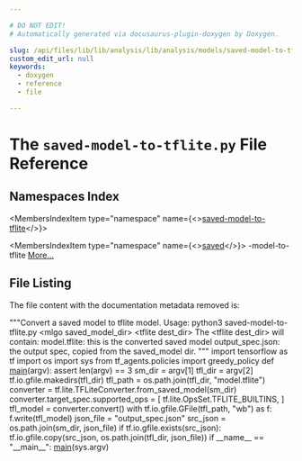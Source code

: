 ```yaml
---

# DO NOT EDIT!
# Automatically generated via docusaurus-plugin-doxygen by Doxygen.

slug: /api/files/lib/lib/analysis/lib/analysis/models/saved-model-to-tflite-py
custom_edit_url: null
keywords:
  - doxygen
  - reference
  - file

---
```





# The `saved-model-to-tflite.py` File Reference

<DoxygenPage pluginConfig={pluginConfig}>



## Namespaces Index

<MembersIndex>

<MembersIndexItem
  type="namespace"
  name={<><a href="/docs/api/namespaces/saved-model-to-tflite">saved-model-to-tflite</a></>}>
</MembersIndexItem>

<MembersIndexItem
  type="namespace"
  name={<><a href="/docs/api/namespaces/saved">saved</a></>}>
-model-to-tflite <a href="/docs/api/namespaces/saved/#details">More...</a>
</MembersIndexItem>

</MembersIndex>


## File Listing

The file content with the documentation metadata removed is:

<ProgramListing>

<Link id="l00001" /><CodeLine lineNumber="1" lineLink="/docs/api/namespaces/saved"><span class="doxyHighlightStringLiteral">&quot;&quot;&quot;Convert a saved model to tflite model.</span></CodeLine>
<Link id="l00002" /><CodeLine lineNumber="2"></CodeLine>
<Link id="l00003" /><CodeLine lineNumber="3"><span class="doxyHighlightStringLiteral">Usage: python3 saved-model-to-tflite.py &lt;mlgo saved&#95;model&#95;dir&gt; &lt;tflite dest&#95;dir&gt;</span></CodeLine>
<Link id="l00004" /><CodeLine lineNumber="4"></CodeLine>
<Link id="l00005" /><CodeLine lineNumber="5"><span class="doxyHighlightStringLiteral">The &lt;tflite dest&#95;dir&gt; will contain:</span></CodeLine>
<Link id="l00006" /><CodeLine lineNumber="6"><span class="doxyHighlightStringLiteral">  model.tflite: this is the converted saved model</span></CodeLine>
<Link id="l00007" /><CodeLine lineNumber="7"><span class="doxyHighlightStringLiteral">  output&#95;spec.json: the output spec, copied from the saved&#95;model dir.</span></CodeLine>
<Link id="l00008" /><CodeLine lineNumber="8"><span class="doxyHighlightStringLiteral">&quot;&quot;&quot;</span></CodeLine>
<Link id="l00009" /><CodeLine lineNumber="9"></CodeLine>
<Link id="l00010" /><CodeLine lineNumber="10"><span class="doxyHighlightKeyword">import</span><span class="doxyHighlight"> tensorflow </span><span class="doxyHighlightKeyword">as</span><span class="doxyHighlight"> tf</span></CodeLine>
<Link id="l00011" /><CodeLine lineNumber="11"><span class="doxyHighlightKeyword">import</span><span class="doxyHighlight"> os</span></CodeLine>
<Link id="l00012" /><CodeLine lineNumber="12"><span class="doxyHighlightKeyword">import</span><span class="doxyHighlight"> sys</span></CodeLine>
<Link id="l00013" /><CodeLine lineNumber="13"><span class="doxyHighlightKeyword">from</span><span class="doxyHighlight"> tf&#95;agents.policies </span><span class="doxyHighlightKeyword">import</span><span class="doxyHighlight"> greedy&#95;policy</span></CodeLine>
<Link id="l00014" /><CodeLine lineNumber="14"></CodeLine>
<Link id="l00015" /><CodeLine lineNumber="15"></CodeLine>
<Link id="l00016" /><CodeLine lineNumber="16" lineLink="/docs/api/namespaces/saved-model-to-tflite/#aa274d2db6246f2e882e5c84f664c5bfc"><span class="doxyHighlightKeyword">def </span><span class="doxyHighlight"><a href="/docs/api/namespaces/saved-model-to-tflite/#aa274d2db6246f2e882e5c84f664c5bfc">main</a>(argv):</span></CodeLine>
<Link id="l00017" /><CodeLine lineNumber="17"><span class="doxyHighlight">    </span><span class="doxyHighlightKeyword">assert</span><span class="doxyHighlight"> len(argv) == 3</span></CodeLine>
<Link id="l00018" /><CodeLine lineNumber="18"><span class="doxyHighlight">    sm&#95;dir = argv&#91;1&#93;</span></CodeLine>
<Link id="l00019" /><CodeLine lineNumber="19"><span class="doxyHighlight">    tfl&#95;dir = argv&#91;2&#93;</span></CodeLine>
<Link id="l00020" /><CodeLine lineNumber="20"><span class="doxyHighlight">    tf.io.gfile.makedirs(tfl&#95;dir)</span></CodeLine>
<Link id="l00021" /><CodeLine lineNumber="21"><span class="doxyHighlight">    tfl&#95;path = os.path.join(tfl&#95;dir, </span><span class="doxyHighlightStringLiteral">&quot;model.tflite&quot;</span><span class="doxyHighlight">)</span></CodeLine>
<Link id="l00022" /><CodeLine lineNumber="22"><span class="doxyHighlight">    converter = tf.lite.TFLiteConverter.from&#95;saved&#95;model(sm&#95;dir)</span></CodeLine>
<Link id="l00023" /><CodeLine lineNumber="23"><span class="doxyHighlight">    converter.target&#95;spec.supported&#95;ops = &#91;</span></CodeLine>
<Link id="l00024" /><CodeLine lineNumber="24"><span class="doxyHighlight">        tf.lite.OpsSet.TFLITE&#95;BUILTINS,</span></CodeLine>
<Link id="l00025" /><CodeLine lineNumber="25"><span class="doxyHighlight">    &#93;</span></CodeLine>
<Link id="l00026" /><CodeLine lineNumber="26"><span class="doxyHighlight">    tfl&#95;model = converter.convert()</span></CodeLine>
<Link id="l00027" /><CodeLine lineNumber="27"><span class="doxyHighlight">    </span><span class="doxyHighlightKeyword">with</span><span class="doxyHighlight"> tf.io.gfile.GFile(tfl&#95;path, </span><span class="doxyHighlightStringLiteral">&quot;wb&quot;</span><span class="doxyHighlight">) </span><span class="doxyHighlightKeyword">as</span><span class="doxyHighlight"> f:</span></CodeLine>
<Link id="l00028" /><CodeLine lineNumber="28"><span class="doxyHighlight">        f.write(tfl&#95;model)</span></CodeLine>
<Link id="l00029" /><CodeLine lineNumber="29"></CodeLine>
<Link id="l00030" /><CodeLine lineNumber="30"><span class="doxyHighlight">    json&#95;file = </span><span class="doxyHighlightStringLiteral">&quot;output&#95;spec.json&quot;</span></CodeLine>
<Link id="l00031" /><CodeLine lineNumber="31"><span class="doxyHighlight">    src&#95;json = os.path.join(sm&#95;dir, json&#95;file)</span></CodeLine>
<Link id="l00032" /><CodeLine lineNumber="32"><span class="doxyHighlight">    </span><span class="doxyHighlightKeywordFlow">if</span><span class="doxyHighlight"> tf.io.gfile.exists(src&#95;json):</span></CodeLine>
<Link id="l00033" /><CodeLine lineNumber="33"><span class="doxyHighlight">        tf.io.gfile.copy(src&#95;json, os.path.join(tfl&#95;dir, json&#95;file))</span></CodeLine>
<Link id="l00034" /><CodeLine lineNumber="34"></CodeLine>
<Link id="l00035" /><CodeLine lineNumber="35"></CodeLine>
<Link id="l00036" /><CodeLine lineNumber="36"><span class="doxyHighlightKeywordFlow">if</span><span class="doxyHighlight"> &#95;&#95;name&#95;&#95; == </span><span class="doxyHighlightStringLiteral">&quot;&#95;&#95;main&#95;&#95;&quot;</span><span class="doxyHighlight">:</span></CodeLine>
<Link id="l00037" /><CodeLine lineNumber="37"><span class="doxyHighlight">    <a href="/docs/api/namespaces/saved-model-to-tflite/#aa274d2db6246f2e882e5c84f664c5bfc">main</a>(sys.argv)</span></CodeLine>

</ProgramListing>


</DoxygenPage>
